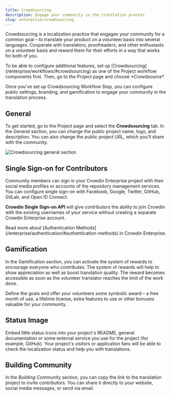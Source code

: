 ```yaml
---
title: Crowdsourcing
description: Engage your community in the translation process
slug: enterprise/crowdsourcing
---
```



Crowdsourcing is a localization practice that engages your community for a common goal – to translate your product on a volunteer basis into several languages. Cooperate with translators, proofreaders, and other enthusiasts on a volunteer basis and reward them for their efforts in a way that works for both of you.

<Aside>
  To be able to configure additional features, set up [Crowdsourcing](/enterprise/workflows/#crowdsourcing) as one of the Project workflow components first. Then, go to the Project page and choose *Crowdsource*.
</Aside>

Once you've set up Crowdsourcing Workflow Step, you can configure public settings, branding, and gamification to engage your community in the translation process.

## General

To get started, go to the Project page and select the **Crowdsourcing** tab. In the *General* section, you can change the public project name, logo, and description. You can also change the public project URL, which you'll share with the community.

<Image src={general} alt="Crowdsourcing general section" class="width-xl" />

<LinkCard
  title="Set Up Custom Domain"
  description="Learn how to publish your Crowdin Enterprise organization on your own domain."
  href="/enterprise/organization-settings/#custom-domain"
/>

## Single Sign-on for Contributors

Community members can sign in your Crowdin Enterprise project with their social media profiles or accounts of the repository management services. You can configure single sign-on with Facebook, Google, Twitter, GitHub, GitLab, and Open ID Connect.

**Crowdin Single Sign-on API** will give contributors the ability to join Crowdin with the existing usernames of your service without creating a separate Crowdin Enterprise account.

<ReadMore>
  Read more about [Authentication Methods](/enterprise/authentication/#authentication-methods) in Crowdin Enterprise.
</ReadMore>

## Gamification

In the Gamification section, you can activate the system of rewards to encourage everyone who contributes. The system of rewards will help to show appreciation as well as boost translation quality. The reward becomes accessible as soon as the volunteer translator reaches the limit of the work done.

Define the goals and offer your volunteers some symbolic award – a free month of use, a lifetime license, extra features to use or other bonuses valuable for your community.

<LinkCard
  title="Translation Goals app"
  description="With this app, you can set a goal of how many translations you expect a volunteer to translate, and the app would suggest how many contributors you as a manager should find."
  href="https://store.crowdin.com/translation-goals"
  target="_blank"
/>

## Status Image

Embed little status icons into your project's README, general documentation or some external service you use for the project (for example, GitHub). Your project's visitors or application fans will be able to check the localization status and help you with translations.

<LinkCard
  title="Badges & Status Images"
  description="Badges & Status Images application allows to generate badges, charts, and additional graphics for each language in your Crowdin Project."
  href="https://store.crowdin.com/bds"
  target="_blank"
/>

## Building Community

In the *Building Community* section, you can copy the link to the translation project to invite contributors. You can share it directly to your website, social media messages, or send via email.
